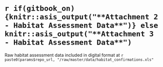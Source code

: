 

#  `r if(gitbook_on){knitr::asis_output("**Attachment 2 - Habitat Assessment Data**")} else knitr::asis_output("**Attachment 3 - Habitat Assessment Data**")` {-}

Raw habitat assessment data included in digital format at `r paste0(params$repo_url, "/raw/master/data/habitat_confirmations.xls"`

